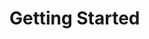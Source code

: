 
# Getting Started

<GuidesGrid title="Recommended Guides">
  <Guide
    href="/guides/serverless-rest-api-example"
    name="REST API"
    description="Use Nitric to build and deploy REST APIs for AWS, Azure or GCP"
  />
  <Guide
    href="/guides/serverless-api-with-planetscale-and-prisma"
    name="PlanetScale and Prisma"
    description="Add databases to your apps with Prisma and PlanetScale serverless database"
    pattern={2}
  />
  <Guide
    href="/guides/secure-api-auth0"
    name="Auth0 for API Security"
    description="Secure your Nitric APIs using Auth0"
    icon="user"
    pattern={3}
  />
  <Guide
    href="/guides/debugging"
    name="Debugging Applications"
    description="How to debug Nitric applications locally."
    icon="cog"
    pattern={4}
  />
</GuidesGrid>

